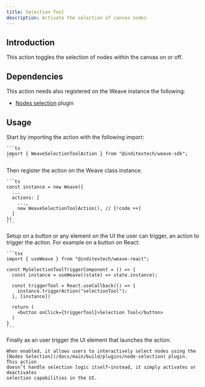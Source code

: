 ```yaml
---
title: Selection Tool
description: Activate the selection of canvas nodes
---
```



## Introduction

This action toggles the selection of nodes within the canvas on or off.

## Dependencies

This action needs also registered on the Weave instance the following:

- [Nodes selection](/docs/main/build/plugins/nodes-selection) plugin

## Usage

<Accordions className="bg-transparent">
  <Accordion title="1. Import the action" id="import-action">
    Start by importing the action with the following import:

    ```ts
    import { WeaveSelectionToolAction } from "@inditextech/weave-sdk";
    ```

  </Accordion>
  <Accordion title="2. Register the action" id="register-action">
    Then register the action on the Weave class instance.

    ```ts
    const instance = new Weave({
      ...
      actions: [
        ...,
        new WeaveSelectionToolAction(), // [!code ++]
      ]
    })
    ```

  </Accordion>
  <Accordion title="3. Setup the action trigger" id="setup-action-trigger">
    Setup on a button or any element on the UI the user can trigger, an action
    to trigger the action. For example on a button on React:

    ```tsx
    import { useWeave } from "@inditextech/weave-react";

    const MySelectionToolTriggerComponent = () => {
      const instance = useWeave((state) => state.instance);

      const triggerTool = React.useCallback(() => {
        instance.triggerAction("selectionTool");
      }, [instance])

      return (
        <button onClick={triggerTool}>Selection Tool</button>
      )
    }
    ```

  </Accordion>
  <Accordion title="4. Trigger the action" id="trigger-the-action">
    Finally as an user trigger the UI element that launches the action.

    When enabled, it allows users to interactively select nodes using the
    [Nodes Selection](/docs/main/build/plugins/node-selection) plugin. This action
    doesn’t handle selection logic itself—instead, it simply activates or deactivates
    selection capabilities in the UI.

  </Accordion>
</Accordions>
